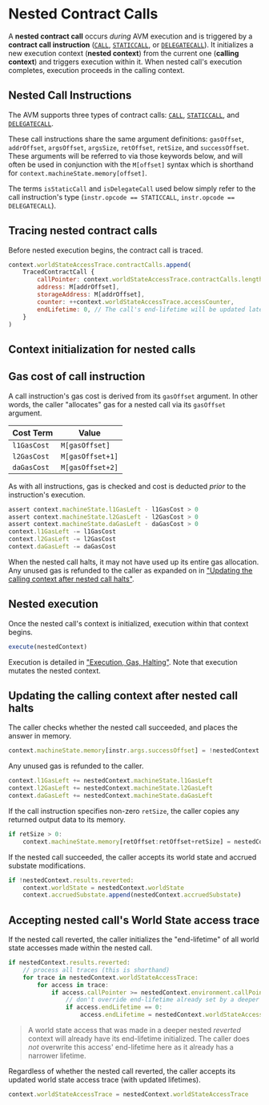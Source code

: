 # Nested Contract Calls

A **nested contract call** occurs _during_ AVM execution and is triggered by a **contract call instruction** ([`CALL`](./instruction-set#isa-section-call), [`STATICCALL`](./instruction-set#isa-section-staticcall), or [`DELEGATECALL`](./instruction-set#isa-section-delegatecall)). It initializes a new execution context (**nested context**) from the current one (**calling context**) and triggers execution within it. When nested call's execution completes, execution proceeds in the calling context.

## Nested Call Instructions

The AVM supports three types of contract calls: [`CALL`](./instruction-set#isa-section-call), [`STATICCALL`](./instruction-set#isa-section-staticcall), and [`DELEGATECALL`](./instruction-set#isa-section-delegatecall).

These call instructions share the same argument definitions: `gasOffset`, `addrOffset`, `argsOffset`, `argsSize`, `retOffset`, `retSize`, and `successOffset`. These arguments will be referred to via those keywords below, and will often be used in conjunction with the `M[offset]` syntax which is shorthand for `context.machineState.memory[offset]`.

The terms `isStaticCall` and `isDelegateCall` used below simply refer to the call instruction's type (`instr.opcode == STATICCALL`, `instr.opcode == DELEGATECALL`).

## Tracing nested contract calls

Before nested execution begins, the contract call is traced.
```jsx
context.worldStateAccessTrace.contractCalls.append(
    TracedContractCall {
        callPointer: context.worldStateAccessTrace.contractCalls.length + 1,
        address: M[addrOffset],
        storageAddress: M[addrOffset],
        counter: ++context.worldStateAccessTrace.accessCounter,
        endLifetime: 0, // The call's end-lifetime will be updated later if it or its caller reverts
    }
)
```

## Context initialization for nested calls


<NestedContext />


## Gas cost of call instruction

A call instruction's gas cost is derived from its `gasOffset` argument. In other words, the caller "allocates" gas for a nested call via its `gasOffset` argument.

| Cost Term   | Value            |
| ---         | ---              |
| `l1GasCost` | `M[gasOffset]`   |
| `l2GasCost` | `M[gasOffset+1]` |
| `daGasCost` | `M[gasOffset+2]` |

As with all instructions, gas is checked and cost is deducted _prior_ to the instruction's execution.
```jsx
assert context.machineState.l1GasLeft - l1GasCost > 0
assert context.machineState.l2GasLeft - l2GasCost > 0
assert context.machineState.daGasLeft - daGasCost > 0
context.l1GasLeft -= l1GasCost
context.l2GasLeft -= l2GasCost
context.daGasLeft -= daGasCost
```

When the nested call halts, it may not have used up its entire gas allocation. Any unused gas is refunded to the caller as expanded on in ["Updating the calling context after nested call halts"](#updating-the-calling-context-after-nested-call-halts).

## Nested execution

Once the nested call's context is initialized, execution within that context begins.
```jsx
execute(nestedContext)
```

Execution is detailed in ["Execution, Gas, Halting"](./execution). Note that execution mutates the nested context.

## Updating the calling context after nested call halts

The caller checks whether the nested call succeeded, and places the answer in memory.
```jsx
context.machineState.memory[instr.args.successOffset] = !nestedContext.results.reverted
```

Any unused gas is refunded to the caller.
```jsx
context.l1GasLeft += nestedContext.machineState.l1GasLeft
context.l2GasLeft += nestedContext.machineState.l2GasLeft
context.daGasLeft += nestedContext.machineState.daGasLeft
```

If the call instruction specifies non-zero `retSize`, the caller copies any returned output data to its memory.
```jsx
if retSize > 0:
    context.machineState.memory[retOffset:retOffset+retSize] = nestedContext.results.output
```

If the nested call succeeded, the caller accepts its world state and accrued substate modifications.
```jsx
if !nestedContext.results.reverted:
    context.worldState = nestedContext.worldState
    context.accruedSubstate.append(nestedContext.accruedSubstate)
```

## Accepting nested call's World State access trace

If the nested call reverted, the caller initializes the "end-lifetime" of all world state accesses made within the nested call.
```jsx
if nestedContext.results.reverted:
    // process all traces (this is shorthand)
    for trace in nestedContext.worldStateAccessTrace:
        for access in trace:
            if access.callPointer >= nestedContext.environment.callPointer:
                // don't override end-lifetime already set by a deeper nested call
                if access.endLifetime == 0:
                    access.endLifetime = nestedContext.worldStateAccessTrace.accessCounter
```

> A world state access that was made in a deeper nested _reverted_ context will already have its end-lifetime initialized. The caller does _not_ overwrite this access' end-lifetime here as it already has a narrower lifetime.

Regardless of whether the nested call reverted, the caller accepts its updated world state access trace (with updated lifetimes).
```jsx
context.worldStateAccessTrace = nestedContext.worldStateAccessTrace
```
